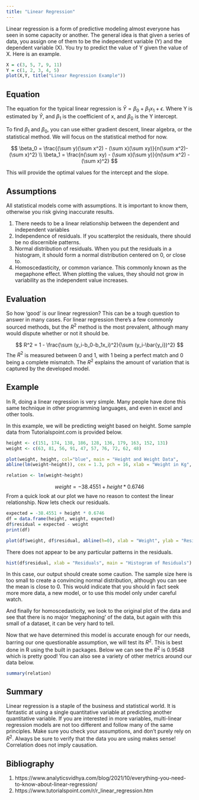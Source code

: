 ```yaml
---
title: "Linear Regression"
---
```


Linear regression is a form of predictive modeling almost everyone has seen in some capacity or another. The general idea is that given a series of data, you assign one of them to be the independent variable (Y) and the dependent variable (X). You try to predict the value of Y given the value of X. Here is an example.
```r
X = c(3, 5, 7, 9, 11)
Y = c(1, 2, 3, 4, 5)
plot(X,Y, title("Linear Regression Example"))
```

## Equation

The equation for the typical linear regression is $\bar{Y} = \beta_0 + \beta_1x_1 + \epsilon$. Where Y is estimated by $\bar{Y}$, and $\beta_1$ is the coefficient of x, and $\beta_0$ is the Y intercept.

To find $\beta_1$ and $\beta_0$, you can use either gradient descent, linear algebra, or the statistical method. We will focus on the statistical method for now. 

$$
\beta_0 = \frac{(\sum y)(\sum x^2) - (\sum x)(\sum xy)}{n(\sum x^2)-(\sum x)^2} \\
\beta_1 = \frac{n(\sum xy) - (\sum x)(\sum y)}{n(\sum x^2) - (\sum x)^2}
$$

This will provide the optimal values for the intercept and the slope. 

## Assumptions

All statistical models come with assumptions. It is important to know them, otherwise you risk giving inaccurate results. 

1. There needs to be a linear relationship between the dependent and independent variables
2. Independence of residuals. If you scatterplot the residuals, there should be no discernible patterns.
3. Normal distribution of residuals. When you put the residuals in a histogram, it should form a normal distribution centered on 0, or close to. 
4. Homoscedasticity, or common variance. This commonly known as the megaphone effect. When plotting the values, they should not grow in variability as the independent value increases.

## Evaluation

So how 'good' is our linear regression? This can be a tough question to answer in many cases. For linear regression there's a few commonly sourced methods, but the $R^2$ method is the most prevalent, although many would dispute whether or not it should be.

$$
R^2 = 1 - \frac{\sum (y_i-b_0-b_1x_i)^2}{\sum (y_i-\bar{y_i})^2}
$$
The $R^2$ is measured between 0 and 1, with 1 being a perfect match and 0 being a complete mismatch. The $R^2$ explains the amount of variation that is captured by the developed model.

## Example

In R, doing a linear regression is very simple. Many people have done this same technique in other programming languages, and even in excel and other tools.

In this example, we will be predicting weight based on height. Some sample data from Tutorialspoint.com is provided below.
```r
height <- c(151, 174, 138, 186, 128, 136, 179, 163, 152, 131)
weight <- c(63, 81, 56, 91, 47, 57, 76, 72, 62, 48)

plot(weight, height, col="blue", main = "Height and Weight Data",
abline(lm(weight~height)), cex = 1.3, pch = 16, xlab = "Weight in Kg", ylab = "Height in cm")

relation <- lm(weight~height)
```

$$
weight = -38.4551 + height * 0.6746
$$
From a quick look at our plot we have no reason to contest the linear relationship. Now lets check our residuals.
```r
expected = -38.4551 + height * 0.6746
df = data.frame(height, weight, expected)
df$residual = expected - weight
print(df)
```

```r
plot(df$weight, df$residual, abline(h=0), xlab = "Weight", ylab = "Residual", main = "Independence of Residuals")
```

There does not appear to be any particular patterns in the residuals.

```r
hist(df$residual, xlab = "Residuals", main = "Histogram of Residuals")
```

In this case, our output should create some caution. The sample size here is too small to create a convincing normal distribution, although you can see the mean is close to 0. This would indicate that you should in fact seek more more data, a new model, or to use this model only under careful watch.

And finally for homoscedasticity, we look to the original plot of the data and see that there is no major 'megaphoning' of the data, but again with this small of a dataset, it can be very hard to tell.

Now that we have determined this model is accurate enough for our needs, barring our one questionable assumption, we will test its $R^2$. This is best done in R using the built in packages. Below we can see the $R^2$ is 0.9548 which is pretty good! You can also see a variety of other metrics around our data below. 

```r
summary(relation)
```

## Summary

Linear regression is a staple of the business and statistical world. It is fantastic at using a single quantitative variable at predicting another quantitative variable. If you are interested in more variables, multi-linear regression models are not too different and follow many of the same principles. Make sure you check your assumptions, and don't purely rely on $R^2$. Always be sure to verify that the data you are using makes sense! Correlation does not imply causation.

## Bibliography

1. https://www.analyticsvidhya.com/blog/2021/10/everything-you-need-to-know-about-linear-regression/
2. https://www.tutorialspoint.com/r/r_linear_regression.htm
